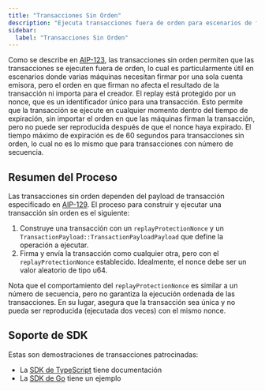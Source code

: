 ```yaml
---
title: "Transacciones Sin Orden"
description: "Ejecuta transacciones fuera de orden para escenarios de firma multi-máquina manteniendo la protección contra replay y seguridad."
sidebar:
  label: "Transacciones Sin Orden"
---
```


Como se describe en [AIP-123](https://github.com/aptos-foundation/AIPs/blob/main/aips/aip-123.md), las transacciones sin orden permiten que las transacciones se ejecuten fuera de orden, lo cual es particularmente útil en escenarios donde varias máquinas necesitan firmar por una sola cuenta emisora, pero el orden en que firman no afecta el resultado de la transacción ni importa para el creador. El replay está protegido por un nonce, que es un identificador único para una transacción. Esto permite que la transacción se ejecute en cualquier momento dentro del tiempo de expiración, sin importar el orden en que las máquinas firman la transacción, pero no puede ser reproducida después de que el nonce haya expirado. El tiempo máximo de expiración es de 60 segundos para transacciones sin orden, lo cual no es lo mismo que para transacciones con número de secuencia.

## Resumen del Proceso

Las transacciones sin orden dependen del payload de transacción especificado en [AIP-129](https://github.com/aptos-foundation/AIPs/blob/main/aips/aip-129.md). El proceso para construir y ejecutar una transacción sin orden es el siguiente:

1. Construye una transacción con un `replayProtectionNonce` y un `TransactionPayload::TransactionPayloadPayload` que define la operación a ejecutar.
2. Firma y envía la transacción como cualquier otra, pero con el `replayProtectionNonce` establecido. Idealmente, el nonce debe ser un valor aleatorio de tipo u64.

Nota que el comportamiento del `replayProtectionNonce` es similar a un número de secuencia, pero no garantiza la ejecución ordenada de las transacciones. En su lugar, asegura que la transacción sea única y no pueda ser reproducida (ejecutada dos veces) con el mismo nonce.

## Soporte de SDK

Estas son demostraciones de transacciones patrocinadas:

- La [SDK de TypeScript](/build/sdks/ts-sdk/building-transactions/orderless-transactions) tiene documentación
- La [SDK de Go](https://github.com/aptos-labs/aptos-go-sdk/tree/main/examples/orderless_transaction) tiene un ejemplo
